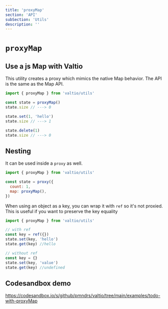 ```yaml
---
title: 'proxyMap'
section: 'API'
subSection: 'Utils'
description: ''
---
```


# `proxyMap`

## Use a js Map with Valtio

This utility creates a proxy which mimics the native Map behavior. The API is the same as the Map API.

```js
import { proxyMap } from 'valtio/utils'

const state = proxyMap()
state.size // ---> 0

state.set(1, 'hello')
state.size // ---> 1

state.delete(1)
state.size // ---> 0
```

## Nesting

It can be used inside a `proxy` as well.

```js
import { proxyMap } from 'valtio/utils'

const state = proxy({
  count: 1,
  map: proxyMap(),
})
```

When using an object as a key, you can wrap it with `ref` so it's not proxied. This is useful if you want to preserve the key equality

```js
import { proxyMap } from 'valtio/utils'

// with ref
const key = ref({})
state.set(key, 'hello')
state.get(key) //hello

// without ref
const key = {}
state.set(key, 'value')
state.get(key) //undefined
```

## Codesandbox demo

https://codesandbox.io/s/github/pmndrs/valtio/tree/main/examples/todo-with-proxyMap
